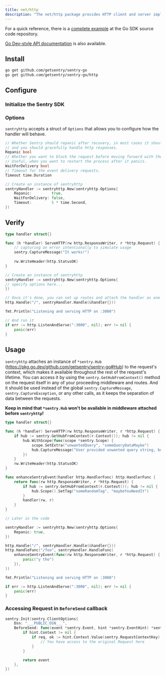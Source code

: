 ```yaml
---
title: net/http
description: "The net/http package provides HTTP client and server implementations. Learn how to add Sentry to programs using this package."
---
```


For a quick reference, there is a [complete example](https://github.com/getsentry/sentry-go/tree/master/_examples/http) at the Go SDK source code repository.

[Go Dev-style API documentation](https://pkg.go.dev/github.com/getsentry/sentry-go/http) is also available.

## Install

```bash
go get github.com/getsentry/sentry-go
go get github.com/getsentry/sentry-go/http
```

<Break />

## Configure

### Initialize the Sentry SDK

<PlatformContent includePath="getting-started-config" />

### Options

`sentryhttp` accepts a struct of `Options` that allows you to configure how the handler will behave.

```go
// Whether Sentry should repanic after recovery, in most cases it should be set to true,
// and you should gracefully handle http responses.
Repanic bool
// Whether you want to block the request before moving forward with the response.
// Useful, when you want to restart the process after it panics.
WaitForDelivery bool
// Timeout for the event delivery requests.
Timeout time.Duration
```

<Break />

```go
// Create an instance of sentryhttp
sentryHandler := sentryhttp.New(sentryhttp.Options{
    Repanic:         true,
    WaitForDelivery: false,
    Timeout:         5 * time.Second,
})
```

## Verify

```go
type handler struct{}

func (h *handler) ServeHTTP(rw http.ResponseWriter, r *http.Request) {
	// capturing an error intentionally to simulate usage
	sentry.CaptureMessage("It works!")
	
	rw.WriteHeader(http.StatusOK)
}

// Create an instance of sentryhttp
sentryHandler := sentryhttp.New(sentryhttp.Options{
// specify options here...
})

// Once it's done, you can set up routes and attach the handler as one of your middleware
http.Handle("/", sentryHandler.Handle(&handler{}))

fmt.Println("Listening and serving HTTP on :3000")

// And run it
if err := http.ListenAndServe(":3000", nil); err != nil {
	panic(err)
}
```

## Usage

`sentryhttp` attaches an instance of `*sentry.Hub` (https://pkg.go.dev/github.com/getsentry/sentry-go#Hub) to the request's context, which makes it available throughout the rest of the request's lifetime.
You can access it by using the `sentry.GetHubFromContext()` method on the request itself in any of your proceeding middleware and routes.
And it should be used instead of the global `sentry.CaptureMessage`, `sentry.CaptureException`, or any other calls, as it keeps the separation of data between the requests.

**Keep in mind that `*sentry.Hub` won't be available in middleware attached before `sentryhttp`!**

```go
type handler struct{}

func (h *handler) ServeHTTP(rw http.ResponseWriter, r *http.Request) {
	if hub := sentry.GetHubFromContext(r.Context()); hub != nil {
		hub.WithScope(func(scope *sentry.Scope) {
			scope.SetExtra("unwantedQuery", "someQueryDataMaybe")
			hub.CaptureMessage("User provided unwanted query string, but we recovered just fine")
		})
	}
	rw.WriteHeader(http.StatusOK)
}

func enhanceSentryEvent(handler http.HandlerFunc) http.HandlerFunc {
	return func(rw http.ResponseWriter, r *http.Request) {
		if hub := sentry.GetHubFromContext(r.Context()); hub != nil {
			hub.Scope().SetTag("someRandomTag", "maybeYouNeedIt")
		}
		handler(rw, r)
	}
}

// Later in the code

sentryHandler := sentryhttp.New(sentryhttp.Options{
	Repanic: true,
})

http.Handle("/", sentryHandler.Handle(&handler{}))
http.HandleFunc("/foo", sentryHandler.HandleFunc(
	enhanceSentryEvent(func(rw http.ResponseWriter, r *http.Request) {
		panic("y tho")
	}),
))

fmt.Println("Listening and serving HTTP on :3000")

if err := http.ListenAndServe(":3000", nil); err != nil {
	panic(err)
}
```

### Accessing Request in `BeforeSend` callback


```go
sentry.Init(sentry.ClientOptions{
	Dsn: "___PUBLIC_DSN___",
	BeforeSend: func(event *sentry.Event, hint *sentry.EventHint) *sentry.Event {
		if hint.Context != nil {
			if req, ok := hint.Context.Value(sentry.RequestContextKey).(*http.Request); ok {
				// You have access to the original Request here
			}
		}

		return event
	},
})
```
